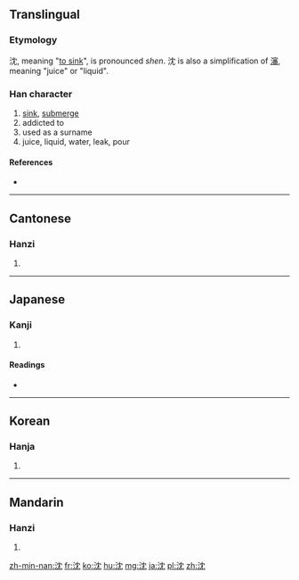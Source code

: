 {{also|沉|瀋|渖}}
==Translingual==

===Etymology===
沈, meaning "[[sink#Verb|to sink]]", is pronounced ''shen''. 沈 is also a simplification of [[瀋]], meaning "juice" or "liquid".

===Han character===
{{Han char|rn=85|rad=水|as=04|sn=7|four=3411<sub>2</sub>|canj=水中月山 (ELBU)}}

# [[sink]], [[submerge]]
# addicted to
# used as a surname
# juice, liquid, water, leak, pour

====References====
* {{Han ref|kx=0610.060|dkj=17189|dj=1002.150|hdz=31572.070|uh=6C88|ud=27784|bh=A848|bd=43080}}

----

==Cantonese==

===Hanzi===
{{yue-hanzi|jyut=|y=[[sam2]]|tra=瀋}}

# {{defn|lang=yue|sort=水04}}

----

==Japanese==

===Kanji===
{{ja-kanji|grade=c|rs=水04}}

# {{defn|lang=ja|sort=水04}}

====Readings====
* {{ja-readings|on=[[ちん]] (chin), [[じん]] (jin), [[しん]] (shin)|kun=[[しずむ]] (shizumu), [[しずめる]] (shizumeru)}}

----

==Korean==

===Hanja===
{{ko-hanja|hangeul=[[침]], [[심]]|eumhun=|rv=chim, im|mr=ch'im, sim|y=chim, sim}}

# {{defn|lang=ko|sort=水04}}

----

==Mandarin==

===Hanzi===
{{cmn-hanzi|tra=瀋|pin=[[shěn]] ([[shen3]])|wg=shen<sup>3</sup>}}

# {{defn|lang=cmn|sort=水04}}

[[zh-min-nan:沈]]
[[fr:沈]]
[[ko:沈]]
[[hu:沈]]
[[mg:沈]]
[[ja:沈]]
[[pl:沈]]
[[zh:沈]]